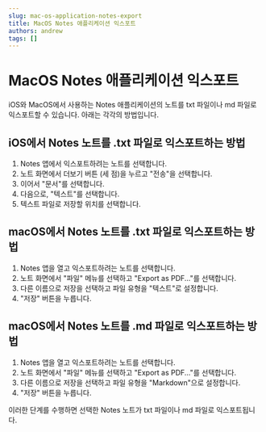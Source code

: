 ```yaml
---
slug: mac-os-application-notes-export
title: MacOS Notes 애플리케이션 익스포트
authors: andrew
tags: []
---
```


# MacOS Notes 애플리케이션 익스포트

iOS와 MacOS에서 사용하는 Notes 애플리케이션의 노트를 txt 파일이나 md 파일로 익스포트할 수 있습니다. 아래는 각각의 방법입니다.

## iOS에서 Notes 노트를 .txt 파일로 익스포트하는 방법

1. Notes 앱에서 익스포트하려는 노트를 선택합니다.
2. 노트 화면에서 더보기 버튼 (세 점)을 누르고 "전송"을 선택합니다.
3. 이어서 "문서"를 선택합니다.
4. 다음으로, "텍스트"를 선택합니다.
5. 텍스트 파일로 저장할 위치를 선택합니다.

## macOS에서 Notes 노트를 .txt 파일로 익스포트하는 방법

1. Notes 앱을 열고 익스포트하려는 노트를 선택합니다.
2. 노트 화면에서 "파일" 메뉴를 선택하고 "Export as PDF..."를 선택합니다.
3. 다른 이름으로 저장을 선택하고 파일 유형을 "텍스트"로 설정합니다.
4. "저장" 버튼을 누릅니다.

## macOS에서 Notes 노트를 .md 파일로 익스포트하는 방법

1. Notes 앱을 열고 익스포트하려는 노트를 선택합니다.
2. 노트 화면에서 "파일" 메뉴를 선택하고 "Export as PDF..."를 선택합니다.
3. 다른 이름으로 저장을 선택하고 파일 유형을 "Markdown"으로 설정합니다.
4. "저장" 버튼을 누릅니다.

이러한 단계를 수행하면 선택한 Notes 노트가 txt 파일이나 md 파일로 익스포트됩니다.
